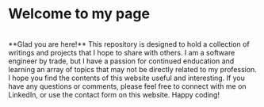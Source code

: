 # Welcome to my page
<br/>
**Glad you are here!** This repository is designed to hold a collection of writings and projects
that I hope to share with others. I am a software engineer by trade, but I have a passion for continued
enducation and learning an array of topics that may not be directly related to my profession. I hope you find
the contents of this website useful and interesting. If you have any questions or comments, please feel free to
connect with me on LinkedIn, or use the contact form on this website. Happy coding!
